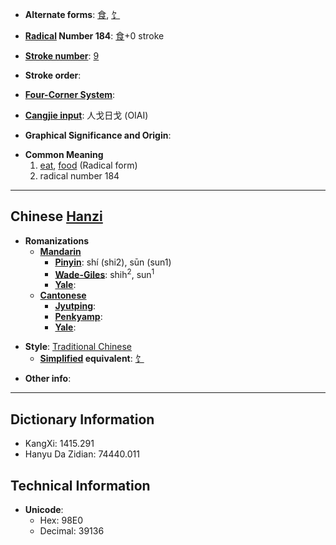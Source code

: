 * '''Alternate forms''': [[食]], [[饣]]

* '''[[Wiktionary:Chinese radical index| Radical]] Number 184''': [[Wiktionary:Chinese radical index 食|食]]+0 stroke

* '''[[Wiktionary:Chinese total strokes index|Stroke number]]''': [[Wiktionary:Chinese total strokes index 9|9]]

* '''Stroke order''': 

* '''[[Wiktionary:Chinese four corner index|Four-Corner System]]''': 

* '''[[Wiktionary:Chinese Cangjie index|Cangjie input]]''': 人戈日戈 (OIAI)

* '''Graphical Significance and Origin''': 

* '''Common Meaning'''
*#[[eat]], [[food]] (Radical form)
*# radical number 184


----

== Chinese [[Hanzi]] ==

* '''Romanizations'''
** '''[[Mandarin]]'''
*** '''[[Pinyin]]''': shí (shi2), sūn (sun1)
*** '''[[Wade-Giles]]''': shih<sup>2</sup>, sun<sup>1</sup>
*** '''[[Yale]]''': 
** '''[[Cantonese]]'''
*** '''[[Jyutping]]''':
*** '''[[Penkyamp]]''': 
*** '''[[Yale]]''': 

* '''Style''': [[Traditional Chinese]] 
** '''[[Simplified Chinese|Simplified]] equivalent''': [[饣]]

* '''Other info''': 

----

== Dictionary Information ==

* KangXi: 1415.291
* Hanyu Da Zidian: 74440.011

== Technical Information ==

* '''Unicode''':
** Hex: 98E0
** Decimal: 39136